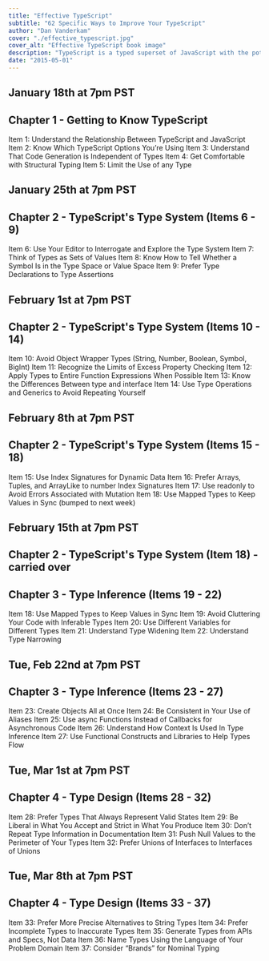 ```yaml
---
title: "Effective TypeScript"
subtitle: "62 Specific Ways to Improve Your TypeScript"
author: "Dan Vanderkam"
cover: "./effective_typescript.jpg"
cover_alt: "Effective TypeScript book image"
description: "TypeScript is a typed superset of JavaScript with the potential to solve many of the headaches for which JavaScript is famous. But TypeScript has a learning curve of its own, and understanding how to use it effectively can take time. This book guides you through 62 specific ways to improve your use of TypeScript."
date: "2015-05-01"
---
```


## January 18th at 7pm PST

## Chapter 1 - Getting to Know TypeScript

Item 1: Understand the Relationship Between TypeScript and JavaScript
Item 2: Know Which TypeScript Options You’re Using
Item 3: Understand That Code Generation is Independent of Types
Item 4: Get Comfortable with Structural Typing
Item 5: Limit the Use of any Type

## January 25th at 7pm PST

## Chapter 2 - TypeScript's Type System (Items 6 - 9)

Item 6: Use Your Editor to Interrogate and Explore the Type System
Item 7: Think of Types as Sets of Values
Item 8: Know How to Tell Whether a Symbol Is in the Type Space or Value Space
Item 9: Prefer Type Declarations to Type Assertions

## February 1st at 7pm PST

## Chapter 2 - TypeScript's Type System (Items 10 - 14)

Item 10: Avoid Object Wrapper Types (String, Number, Boolean, Symbol, BigInt)
Item 11: Recognize the Limits of Excess Property Checking
Item 12: Apply Types to Entire Function Expressions When Possible
Item 13: Know the Differences Between type and interface
Item 14: Use Type Operations and Generics to Avoid Repeating Yourself

## February 8th at 7pm PST

## Chapter 2 - TypeScript's Type System (Items 15 - 18)

Item 15: Use Index Signatures for Dynamic Data
Item 16: Prefer Arrays, Tuples, and ArrayLike to number Index Signatures
Item 17: Use readonly to Avoid Errors Associated with Mutation
Item 18: Use Mapped Types to Keep Values in Sync (bumped to next week)

## February 15th at 7pm PST

## Chapter 2 - TypeScript's Type System (Item 18) - carried over

## Chapter 3 - Type Inference (Items 19 - 22)

Item 18: Use Mapped Types to Keep Values in Sync
Item 19: Avoid Cluttering Your Code with Inferable Types
Item 20: Use Different Variables for Different Types
Item 21: Understand Type Widening
Item 22: Understand Type Narrowing

## Tue, Feb 22nd at 7pm PST

## Chapter 3 - Type Inference (Items 23 - 27)

Item 23: Create Objects All at Once
Item 24: Be Consistent in Your Use of Aliases
Item 25: Use async Functions Instead of Callbacks for Asynchronous Code
Item 26: Understand How Context Is Used In Type Inference
Item 27: Use Functional Constructs and Libraries to Help Types Flow

## Tue, Mar 1st at 7pm PST

## Chapter 4 - Type Design (Items 28 - 32)

Item 28: Prefer Types That Always Represent Valid States
Item 29: Be Liberal in What You Accept and Strict in What You Produce
Item 30: Don’t Repeat Type Information in Documentation
Item 31: Push Null Values to the Perimeter of Your Types
Item 32: Prefer Unions of Interfaces to Interfaces of Unions

## Tue, Mar 8th at 7pm PST

## Chapter 4 - Type Design (Items 33 - 37)

Item 33: Prefer More Precise Alternatives to String Types
Item 34: Prefer Incomplete Types to Inaccurate Types
Item 35: Generate Types from APIs and Specs, Not Data
Item 36: Name Types Using the Language of Your Problem Domain
Item 37: Consider “Brands” for Nominal Typing

